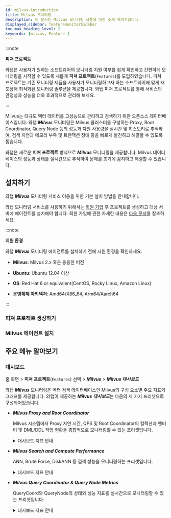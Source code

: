 ```yaml
---
id: milvus-introduction
title: Milvus 모니터링
description: 이 문서는 Milvus 모니터링 상품에 대한 소개 페이지입니다.
displayed_sidebar: featuremonitorSidebar
toc_max_heading_level: 2
keywords: [milvus, Feature ]
---
```


:::note

**피쳐 프로젝트**<ScrollToLink anchor='feature-project' />

와탭은 사용자가 원하는 소프트웨어의 모니터링 지원 여부를 쉽게 확인하고 간편하게 모니터링을 시작할 수 있도록 새롭게 **피쳐 프로젝트**(<code class='Features'>Features</code>)를 도입하였습니다. 피쳐 프로젝트는 기존 모니터링 제품을 사용자가 모니터링하고자 하는 소프트웨어에 맞게 재포장해 최적화된 모니터링 솔루션을 제공합니다. 와탭 피쳐 프로젝트를 통해 서비스의 안정성과 성능을 더욱 효과적으로 관리해 보세요. 

:::

Milvus는 대규모 벡터 데이터를 고성능으로 관리하고 검색하기 위한 오픈소스 데이터베이스입니다. 와탭 ***Milvus*** 모니터링은 Milvus 클러스터를 구성하는 Proxy, Root Coordinator, Query Node 등의 성능과 자원 사용량을 실시간 및 히스토리로 추적하여, 검색 지연과 메모리 부족 및 트랜잭션 장애 등을 빠르게 발견하고 해결할 수 있도록 돕습니다.

와탭은 새로운 **피쳐 프로젝트** 방식으로 ***Milvus*** 모니터링을 제공합니다. Milvus 데이터베이스의 성능과 상태를 실시간으로 추적하여 문제를 조기에 감지하고 해결할 수 있습니다.


## 설치하기 

와탭 ***Milvus*** 모니터링 서비스 이용을 위한 기본 설치 방법을 안내합니다. 

와탭 모니터링 서비스를 사용하기 위해서는 [회원 가입](https://www.whatap.io/ko/signup/) 후 프로젝트를 생성하고 대상 서버에 에이전트를 설치해야 합니다. 회원 가입에 관한 자세한 내용은 [다음 문서](../account/account-manage)를 참조하세요. 

:::note 

**지원 환경**<ScrollToLink anchor='milvus-supported-env' />

와탭 ***Milvus*** 모니터링 에이전트를 설치하기 전에 지원 환경을 확인하세요. 

* **Milvus**: Milvus 2.x 혹은 동등한 버전

* **Ubuntu**: Ubuntu 12.04 이상

* **OS**: Red Hat 6 or equivalent(CentOS, Rocky Linux, Amazon Linux)

* **운영체제 아키텍처**: Amd64/X86_64, Arm64/Aarch64

:::

### 피쳐 프로젝트 생성하기 


<Createprojectintrov2 />

### Milvus 에이전트 설치

<InstallFeature name='Milvus 에이전트 설치' />

## 주요 메뉴 알아보기 

### 대시보드 

홈 화면 &gt; **피쳐 프로젝트**(<code class='Features'>Features</code>) 선택 &gt; ***Milvus*** &gt; ***Milvus 대시보드***

와탭 ***Milvus*** 모니터링은 벡터 검색 데이터베이스인 Milvus의 구성 요소별 주요 지표와 그래프를 제공합니다. 와탭이 제공하는 ***Milvus 대시보드***는 다음의 세 가지 프리셋으로 구성되어있습니다.

* ***Milvus Proxy and Root Coordinator***

  Milvus 시스템에서 Proxy 지연 시간, QPS 및 Root Coordinator의 컬렉션과 엔터티 및 DML/DDL 작업 현황을 종합적으로 모니터링할 수 있는 프리셋입니다.

  <details>
  <summary>대시보드 지표 안내</summary>

    #### ***Proxy 모니터링***

    * **Latency 및 요청 이벤트**

      프록시에서 처리되는 요청의 지연 시간을 히스토그램으로 시각화하고, 초당 요청 수(QPS) 등을 확인할 수 있습니다.

    * **프로세스 상태**

      Milvus Proxy의 CPU 및 메모리 사용량을 시계열 그래프로 표시하여 시스템 리소스 상태를 파악합니다.

    #### ***Root Coordinator 모니터링***

    * **컬렉션 및 엔터티 정보**

      현재 운영 중인 컬렉션 및 엔터티 개수를 통해 데이터베이스 규모를 확인합니다.

    * **DML 및 DDL 작업**

      Insert, Delete 등 DML 작업과 Create, Drop 등 DDL 작업의 처리 현황을 시각화하여 작업 빈도를 파악합니다.

    * **스트림 및 메시지 채널**

      데이터 스트림 및 메시지 채널 개수를 추적하여 Milvus 내부 데이터 흐름을 확인합니다.

  </details>

* ***Milvus Search and Compute Performance***

  ANN, Brute Force, DiskANN 등 검색 성능을 모니터링하는 프리셋입니다.

  <details>
  <summary>대시보드 지표 안내</summary>

    #### ***Approximate Nearest Neighbor (ANN) Metrics***

    * **검색 요청 지연 시간**

      ANN 검색의 지연 시간을 히스토그램 형태로 확인하여 검색 성능을 분석합니다. 

    * **검색 요청 수(QPS) 및 총 지연 시간**

      초당 처리된 검색 요청 횟수 및 누적 검색 지연 시간을 확인하여 시스템 부하 상태를 모니터링합니다.

    #### ***BF (Brute Force) Search***

    * **BF 검색 요청 당 비교 개체 수**

      Brute Force 검색에서 한 번의 요청 당 비교되는 개체 수를 확인합니다.

    * **총 BF 검색 연산량**

      개체 비교 횟수를 통해 연산 비용을 추적하고 최적화 기회를 찾습니다.

    #### ***Bitset Ratio***

    * **Bitset 사용률 및 계산량**

      Bitset을 활용한 연산 최적화 여부를 모니터링하여 검색 속도 향싱 기회를 분석합니다.

    * **Bitset 적용 요청 수 및 적용된 개체 수**

      검색 요청 중 Bitset을 활용한 비율을 확인하여 인덱싱 전략의 효율성을 평가합니다. 

    #### ***DiskANN***

    * **DiskANN 검색 및 인덱스 성능**

      DiskANN을 사용한 검색 요청의 지연 시간과 검색 횟수를 추적하여 디스크 기반 검색의 성능을 분석합니다.

    * **DiskANN 인덱스 크기 및 검색 요청 수**

      디스크 인덱스가 차지하는 공간과 검색 요청 수를 비교하여 효율성을 최적화합니다. 

  </details>

* ***Milvus Query Coordinator & Query Node Metrics***

  QueryCoord와 QueryNode의 상태와 성능 지표를 실시간으로 모니터링할 수 있는 프리셋입니다.

  <details>
  <summary>대시보드 지표 안내</summary>

    #### ***Query Coordinator***

    * ***Number of collections***

      QueryCoord가 관리하는 컬렉션 수를 의미합니다.

    * ***Number of partitions***

      컬렉션 내 파티션 개수를 모니터링하여 데이터 분할 상태를 파악합니다.

    * ***Number of QueryNodes***

      QueryCoord가 관리하는 QueryNode의 개수를 표시합니다.

    * ***Resource Group Info***

      QueryCoord에서 할당된 자원 그룹 정보를 확인하여 쿼리 실행 리소스를 분석합니다.

    #### ***Query Node***

    * ***Disk used size(MB)***

      QueryNode에서 사용하는 디스크 용량을 모니터링하여 스토리지 최적화를 수행합니다.

    * ***Number of ready read tasks in readyQueue***

      대기 중인 쿼리 요청 수를 모니터링하여 검색 병목 여부를 분석합니다.

    #### ***Data Coordinator & Data Node***

    * ***Number of collections***

      DataCoord가 관리하는 컬렉션 수를 표시하여 데이터 규모를 추적합니다.

    * ***Number of data nodes***

      DataCoord가 관리하는 DataNode 수를 통해 저장소 관리 상태를 확인합니다.

    * ***Import tasks grouping by type and state***

      데이터 Import 작업을 유형·상태별로 분류하여 로딩과 처리 속도를 분석할 수 있습니다.

  </details>
